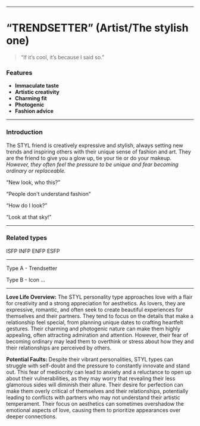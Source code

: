 ___

# “TRENDSETTER” (Artist/The stylish one)

> “If it’s cool, it’s because I said so.”

### Features

- **Immaculate taste**
- **Artistic creativity**
- **Charming fit**
- **Photogenic**
- **Fashion advice**

___

### Introduction

The STYL friend is creatively expressive and stylish, always setting new trends and inspiring others with their unique sense of fashion and art. They are the friend to give you a glow up, tie your tie or do your makeup. *However, they often feel the pressure to be unique and fear becoming ordinary or replaceable.*

“New look, who this?”

“People don't understand fashion”

“How do I look?”

“Look at that sky!”

___
### Related types

ISFP INFP ENFP ESFP

___

Type A - Trendsetter

Type B - Icon
...

___

**Love Life Overview:**
The STYL personality type approaches love with a flair for creativity and a strong appreciation for aesthetics. As lovers, they are expressive, romantic, and often seek to create beautiful experiences for themselves and their partners. They tend to focus on the details that make a relationship feel special, from planning unique dates to crafting heartfelt gestures. Their charming and photogenic nature can make them highly appealing, often attracting admiration and attention. However, their fear of becoming ordinary may lead them to overthink or stress about how they and their relationships are perceived by others.

**Potential Faults:**
Despite their vibrant personalities, STYL types can struggle with self-doubt and the pressure to constantly innovate and stand out. This fear of mediocrity can lead to anxiety and a reluctance to open up about their vulnerabilities, as they may worry that revealing their less glamorous sides will diminish their allure. Their desire for perfection can make them overly critical of themselves and their relationships, potentially leading to conflicts with partners who may not understand their artistic temperament. Their focus on aesthetics can sometimes overshadow the emotional aspects of love, causing them to prioritize appearances over deeper connections.